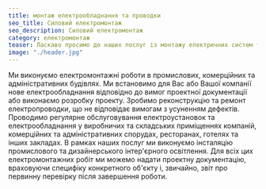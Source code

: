 ```yaml
---
title: монтаж електрообладнання та проводки
seo_title: Силовий електромонтаж
seo_description: Силовий електромонтаж
category: електромонтаж
teaser: Ласкаво просимо до наших послуг із монтажу електричних систем та обладнання, де передова технологія поєднується з неперевершеною експертизою.  
image: "./header.jpg"
---
```

<p>
Ми виконуємо електромонтажні роботи в промислових, комерційних та адміністративних будівлях. Ми встановимо для Вас або Вашої компанії нове електрообладнання відповідно до вимог проектної документації або виконаємо розробку проекту. Зробимо реконструкцію та ремонт електропроводки, що не відповідає вимогам з усуненням дефектів. Проводимо регулярне обслуговування електроустановок та електрообладнання у виробничих та складських приміщеннях компаній, комерційних та адміністративних спорудах, ресторанах, готелях та інших закладах. В рамках наших послуг ми виконуємо інсталяцію промислового та дизайнерського інтер'єрного освітлення. Для всіх цих електромонтажних робіт ми можемо надати проектну документацію, враховуючи специфіку конкретного об'єкту і, звичайно, звіт про первинну перевірку після завершення роботи.
</p>